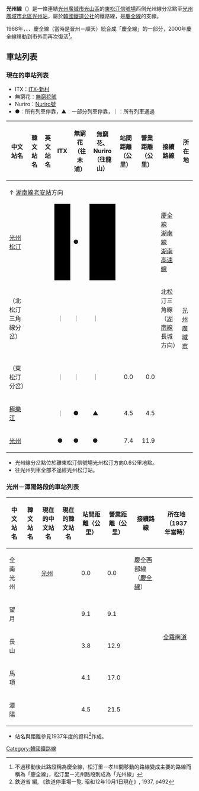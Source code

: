 {{unreferenced|time=2014-12-25T09:34:28+00:00}}
{{鐵道路線情報
|諺文 = 광주선
|漢字 = 光州線
|馬-賴式 = Kwangju sŏn
|文觀部式 = Gwangju seon
|路線名稱 = 光州線
|路線顏色 = {{韓國鐵道路線色|KR}}
|圖片 = Korail Gwangju Line.png
|圖片說明 = 光州線的位置
|種類 = {{link-ko|支線鐵道|지선 철도}}
|國家 = {{KOR}}
|狀態 = 營業中
|起點 = [[東松汀信號場|東松汀信號場]]<br />（[[光州廣域市|光州廣域市]][[光山區|光山區]]）
|終點 = [[光州站|光州站]]<br />（[[光州廣域市|光州廣域市]][[北區_(光州)|北區]]）
|站數 = 2個
|載客量 = 
|通車 = 2000年8月10日
|擁有者 = [[韓國鐵道設施公團|韓國鐵道設施公團]]
|營運者 = [[韓國鐵道公社|韓國鐵道公社]]
|營業距離 = 11.9公里
|軌距 = 1,435毫米（[[標準軌|標準軌]]）
|軌道數量 = [[單線鐵路|單線鐵路]]
|保安裝置 = [[自動列車停止裝置|ATS]]
}}
'''光州線'''（{{kor|諺=광주선|漢=光州線|羅=Gwangju seon|f=y}}）是一條連結[[光州廣域市|光州廣域市]][[光山區|光山區]]的[[東松汀信號場|東松汀信號場]]西側光州線分岔點至[[光州廣域市|光州廣域市]][[北區_(光州)|北區]][[光州站|光州站]]，屬於[[韓國鐵道公社|韓國鐵道公社]]的鐵路線，是[[慶全線|慶全線]]的支線。

1968年，{{link-ko|馬山線|마산선}}、{{link-ko|晉州線|진주선}}、慶全線（當時是晉州－順天）統合成「慶全線」的一部分，2000年慶全線移動到市外而再次復活<ref>不過移動後此路段稱為慶全線，松汀里－孝川間移動的路線變成主要的路線而稱為「慶全線」，松汀里－光州路段則成為「光州線」</ref>。

== 車站列表 ==
=== 現在的車站列表 ===
* ITX：[[ITX-新村|ITX-新村]]
* 無窮花：[[無窮花號|無窮花號]]
* Nuriro：[[Nuriro號|Nuriro號]]
* ●：所有列車停靠，▲：一部分列車停靠，｜：所有列車通過
{| class="wikitable" style="text-align:center;"
|- style="border-bottom:solid 3px #8c8c8c;"
!中文站名
!韓文站名
!英文站名
! ITX
! 無窮花<br />（往木浦）
! 無窮花、Nuriro<br />（往龍山）
!站間距離（公里）
!營業距離（公里）
!接續路線
!colspan="2"|所在地
|-
|colspan="15"|↑ [[湖南線|湖南線]][[老安站|老安站]]方向
|-
|[[光州松汀站|光州松汀]]
|{{lang|ko|광주송정}}
|{{lang|en|Gwangjusongjeong}}
| style="background: black;"|
| ●
| style="background: black;"|
|align="right"|
|align="right"|
|[[慶全線|慶全線]]<br />[[湖南線|湖南線]]<br />[[湖南高速線|湖南高速線]]<br />{{韓國都市鐵道|GJ1}}
|rowspan=5|[[光州廣域市|光州廣域市]] 
|rowspan=4|[[光山區|光山區]]
|-
|（北松汀三角線分岔）
|{{lang|ko|(북송정삼각선 분기)}}
|
| ｜
| ｜
| ｜
|align="right"|
|align="right"|
|北松汀三角線<br />（[[湖南線|湖南線]]長城方向）
|-
|（東松汀分岔）
|{{lang|ko|(동송정 분기)}}
|
| ｜
| ｜
| ｜
|align="right"|0.0
|align="right"|0.0
|align="center"| 
|-
|[[極樂江站|極樂江]]
|{{lang|ko|극락강}}
|{{lang|en|Geungnakgang}}
| ｜
| ●
| ▲
|align="right"|4.5
|align="right"|4.5
|align="center"|
|-
|[[光州站|光州]]
|{{lang|ko|광주}}
|{{lang|en|Gwangju}}
| ●
| ●
| ●
|align="right"|7.4
|align="right"|11.9
| 
|[[北區_(光州)|北區]]
|}
* 光州線分岔點位於離東松汀信號場光州松汀方向0.6公里地點。
* 往光州列車全部不途經光州松汀站。

=== 光州－潭陽路段的車站列表 ===
{| class="wikitable" style="text-align:center;"
|- style="border-bottom:solid 3px;"
!中文站名
!韓文站名
!現在的中文站名
!現在的韓文站名
!站間距離（公里）
!營業距離（公里）
!接續路線
!colspan="2"|所在地<br>（1937年當時）
|-
|全南光州
|{{lang|ko|전남광주}}
|[[光州站|光州]]
|{{lang|ko|광주}}
|0.0
|0.0
|慶全西部線（[[慶全線|慶全線]]）
|rowspan=5|[[全羅南道|全羅南道]] 
|rowspan=2|{{link-ko|光州郡 (全羅南道)|광주군 (전라남도)|光州郡}}
|-
|望月
|{{lang|ko|망월}}
|
|
|9.1
|9.1
|
|-
|長山
|{{lang|ko|장산}}
|
|
|3.8
|12.9
|
|rowspan=3|[[潭陽郡|潭陽郡]]
|-
|馬項
|{{lang|ko|마항}}
|
|
|4.1
|17.0
|
|-
|潭陽
|{{lang|ko|담양}}
|
|
|4.5
|21.5
|
|}
* 站名與距離參見1937年度的資料<ref>鉄道省 編, 《鉄道停車場一覧. 昭和12年10月1日現在》, 1937, p492</ref>作成。

{{光州线}}
{{韩国铁道公社路线}}
[[Category:韓國鐵路線|Category:韓國鐵路線]]